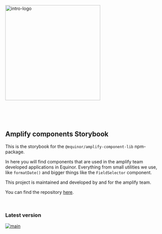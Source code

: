
<Meta title="Introduction" />

<img
  alt="intro-logo"
  src="https://raw.githubusercontent.com/equinor/amplify-component-lib/main/static/amplify_logo.png"
  width="300px"
/>

<br />

<br />

<br />

## Amplify components Storybook

This is the storybook for the `@equinor/amplify-component-lib` npm-package.

In here you will find components that are used in the amplify team developed applications in Equinor.
Everything from small utilities we use, like `formatDate()` and bigger things like the `FieldSelector` component.

This project is maintained and developed by and for the amplify team.

You can find the repository [here](https://github.com/equinor/amplify-component-lib).

<br />

### Latest version

[![main](https://img.shields.io/npm/v/@equinor/amplify-component-lib?color=%23c3f3d2&label=%40equinor%2Famplify-component-lib&logo=npm&)](https://www.npmjs.com/package/@equinor/amplify-component-lib)
